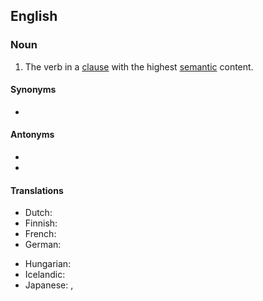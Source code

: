 {{also|main-verb}}
==English==

===Noun===
{{en-noun}}

# {{lb|en|grammar}} The verb in a [[clause]] with the highest [[semantic]] content.

====Synonyms====
* {{l|en|full verb}}

====Antonyms====
* {{l|en|auxiliary verb}}
* {{l|en|helping verb}}

====Translations====
{{trans-top|verb in a clause with the highest semantic content}}
* Dutch: {{t+|nl|hoofdwerkwoord|n}}
* Finnish: {{t|fi|pääverbi}}
* French: {{t|fr|verbe principal|m}}
* German: {{t|de|Hauptverb}}
{{trans-mid}}
* Hungarian: {{t|hu|főige}}
* Icelandic: {{t+|is|aðalsögn|f}}
* Japanese: {{t|ja|本動詞|tr=hondōshi}}, {{t|ja|主動詞|tr=shudōshi}}
{{trans-bottom}}